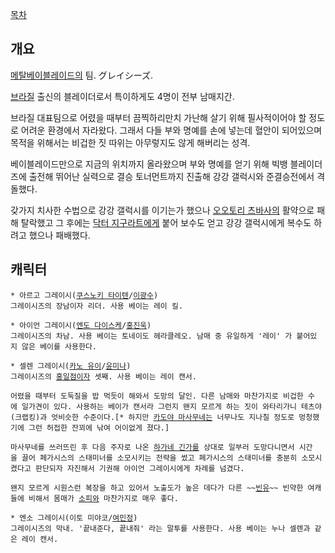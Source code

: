 [[목차]]

== 개요 ==
[[메탈베이블레이드]]의 팀. グレイシーズ.

[[브라질]] 출신의 블레이더로서 특이하게도 4명이 전부 남매지간.

브라질 대표팀으로 어렸을 때부터 끔찍하리만치 가난해 살기 위해 필사적이어야 할 정도로 어려운 환경에서 자라왔다. 그래서 다들 부와 명예를 손에 넣는데 혈안이 되어있으며 목적을 위해서는 비겁한 짓 따위는 아무렇지도 않게 해버리는 성격.

베이블레이드만으로 지금의 위치까지 올라왔으며 부와 명예를 얻기 위해 빅뱅 블레이더즈에 출전해 뛰어난 실력으로 결승 토너먼트까지 진출해 강강 갤럭시와 준결승전에서 격돌했다.

갖가지 치사한 수법으로 강강 갤럭시를 이기는가 했으나 [[오오토리 츠바사]]의 활약으로 패해 탈락했고 그 후에는 [[닥터 지구라트]]에게 붙어 보수도 얻고 강강 갤럭시에게 복수도 하려고 했으나 패배했다.

== 캐릭터 ==
 * 아르고 그레이시([[쿠스노키 타이텐]]/[[이광수]])
 그레이시즈의 장남이자 리더. 사용 베이는 레이 킬.

 * 아이언 그레이시([[엔도 다이스케]]/[[홍진욱]])
 그레이시즈의 차남. 사용 베이는 토네이도 헤라클레오. 남매 중 유일하게 '레이' 가 붙어있지 않은 베이를 사용한다.

 * 셀렌 그레이시([[카노 유이]]/[[윤미나]])
 그레이시즈의 [[홍일점]]이자 셋째. 사용 베이는 레이 캔서.

 어렸을 때부터 도둑질을 밥 먹듯이 해와서 도망의 달인. 다른 남매와 마찬가지로 비겁한 수에 일가견이 있다. 사용하는 베이가 캔서라 그런지 왠지 모르게 하는 짓이 와타리가니 테츠야(크랩킹)과 엇비슷한 수준이다.[* 하지만 [[카도야 마사무네]]는 너무나도 지나칠 정도로 멍청했기에 그런 허접한 잔꾀에 낚여 어이없게 졌다.]

 마사무네를 쓰러뜨린 후 다음 주자로 나온 [[하가네 긴가]]를 상대로 일부러 도망다니면서 시간을 끌어 페가시스의 스태미너를 소모시키는 전략을 썼고 페가시스의 스태미너를 충분히 소모시켰다고 판단되자 자진해서 기권해 아이언 그레이시에게 차례를 넘겼다.

 왠지 모르게 시원스런 복장을 하고 있어서 노출도가 높은 데다가 다른 ~~[[빈유]]~~ 빈약한 여캐들에 비해서 몸매가 [[소피#s-1.2|소피]]와 마찬가지로 매우 좋다.

 * 엔소 그레이시(이토 미야코/[[여민정]])
 그레이시즈의 막내. '끝내준다, 끝내줘' 라는 말투를 사용한다. 사용 베이는 누나 셀렌과 같은 레이 캔서.
